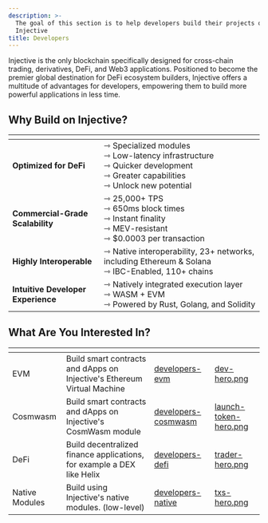 ```yaml
---
description: >-
  The goal of this section is to help developers build their projects on
  Injective
title: Developers
---
```


Injective is the only blockchain specifically designed for cross-chain trading, derivatives, DeFi, and Web3 applications. Positioned to become the premier global destination for DeFi ecosystem builders, Injective offers a multitude of advantages for developers, empowering them to build more powerful applications in less time.

## Why Build on Injective?

<table data-card-size="large" data-view="cards" data-full-width="false"><thead><tr><th></th><th></th></tr></thead><tbody><tr><td><strong>Optimized for DeFi</strong></td><td>⇾ Specialized modules<br />⇾ Low-latency infrastructure<br/ >⇾ Quicker development<br />⇾ Greater capabilities<br />⇾ Unlock new potential</td></tr><tr><td><strong>Commercial-Grade Scalability</strong></td><td>⇾ 25,000+ TPS<br />⇾ 650ms block times<br />⇾ Instant finality<br />⇾ MEV-resistant<br />⇾ $0.0003 per transaction</td></tr><tr><td><strong>Highly Interoperable</strong></td><td>⇾ Native interoperability, 23+ networks, including Ethereum &#x26; Solana<br />⇾ IBC-Enabled, 110+ chains</td></tr><tr><td><strong>Intuitive Developer Experience</strong></td><td>⇾ Natively integrated execution layer<br />⇾ WASM + EVM<br />⇾ Powered by Rust, Golang, and Solidity</td></tr></tbody></table>

## What Are You Interested In?

<table data-view="cards"><thead><tr><th></th><th></th><th data-hidden data-card-target data-type="content-ref"></th><th data-hidden data-card-cover data-type="files"></th></tr></thead><tbody><tr><td>EVM</td><td>Build smart contracts and dApps on Injective's Ethereum Virtual Machine</td><td><a href="../developers-evm/">developers-evm</a></td><td><a href="../.gitbook/assets/dev-hero.png">dev-hero.png</a></td></tr><tr><td>Cosmwasm</td><td>Build smart contracts and dApps on Injective's CosmWasm module</td><td><a href="./developers-cosmwasm/">developers-cosmwasm</a></td><td><a href="../.gitbook/assets/launch-token-hero.png">launch-token-hero.png</a></td></tr><tr><td>DeFi</td><td>Build decentralized finance applications, for example a DEX like Helix</td><td><a href="./developers-defi/">developers-defi</a></td><td><a href="../.gitbook/assets/trader-hero.png">trader-hero.png</a></td></tr><tr><td>Native Modules</td><td>Build using Injective's native modules. (low-level)</td><td><a href="./developers-native/">developers-native</a></td><td><a href="../.gitbook/assets/txs-hero.png">txs-hero.png</a></td></tr></tbody></table>

